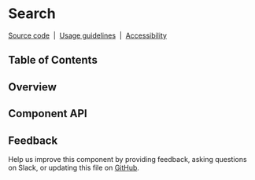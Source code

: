 
<Meta isTemplate />

# Search

[Source code](https://github.com/carbon-design-system/carbon/tree/main/packages/react/src/components/Search)
&nbsp;|&nbsp;
[Usage guidelines](https://www.carbondesignsystem.com/components/search/usage)
&nbsp;|&nbsp;
[Accessibility](https://www.carbondesignsystem.com/components/search/accessibility)

## Table of Contents

## Overview

## Component API

<ArgTypes />

## Feedback

Help us improve this component by providing feedback, asking questions on Slack,
or updating this file on
[GitHub](https://github.com/carbon-design-system/carbon/edit/main/packages/react/src/components/Search/Search.mdx).
